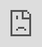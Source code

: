 ```yaml
---
title: "Settle down a personal website"
subtitle: "with blogdown in R"  
author: "Annie Lyu & Anabelle Laurent"
date: '<br>Graphics Group @ ISU <br>`r Sys.Date()`'
output:
  xaringan::moon_reader:
    lib_dir: libs
    css: [rladies, rladies-fonts]
    nature:
      highlightStyle: github
      highlightLines: true
      countIncrementalSlides: false
      beforeInit: "https://platform.twitter.com/widgets.js"
      # ratio: '16:9'
---
```

```r
options(htmltools.dir.version = FALSE)
```

# Why a personal website?

- Be professional `r emo::ji("necktie")`

  + [Some advice on managing your online presence - Hadley Wickham](https://twitter.com/hadleywickham/status/1189971594778681344)

--

- Autobiography `r emo::ji("book")`

  + [我网故我在](https://yihui.org/cn/2016/12/student-project/)

--

- Learning and Sharing `r emo::ji("speaker")`

  + [The unreasonable effectiveness of public work - David Robinson](https://resources.rstudio.com/rstudio-conf-2019/the-unreasonable-effectiveness-of-public-work)
  
  + [Becoming an R blogger](http://www.rebeccabarter.com/blog/2020-02-03_blogger/)

--

- Have fun programming and blogging! `r emo::ji("grin")`

  + [Twitter Threads vs Blogging - Yihui Xie](https://yihui.org/en/2017/08/twitter-threads-vs-blogging/)

---

<body>
<style type="text/css">
body, html
{
margin: 0; padding: 0; height: 100%; overflow: hidden;
}
#content
{
position:absolute; left: 0; right: 0; bottom: 0; top: 0px; 
}
</style>
<div id="content">
<iframe width="100%" height="100%" frameborder="0" src="https://annielyu.com/2020/01/12/blogdown-website/"/>
</div>
</body>

---

<body>
<style type="text/css">
body, html
{
margin: 0; padding: 0; height: 100%; overflow: hidden;
}
#content
{
position:absolute; left: 0; right: 0; bottom: 0; top: 0px; 
}
</style>
<div id="content">
<iframe width="100%" height="100%" frameborder="0" src="http://anabellelaurent.com/"/>
</div>
</body>

---
# How to get it done?

1. file structures of blogdown websites

  + `install.packages("blogdown")`

--

1. custom domain name

  + Google Domains (.com, .org, .me) for a cost of $12 per year
  
  + Google Analytics (monitor website traffic for free)
  
--

1. deploy with GitHub and Netlify

  + tell Netlify to auto build your website through your GitHub repo

---
## RStudio and Website using blogdown

New Project -> New Directory -> Website using blogdown 

![](images/start.png)

---
## RStudio and Website using blogdown

New Project -> New Directory -> Website using blogdown 

![](images/start_annote.png)

---
background-image: url(images/serve_site.png)
background-size: 100%
background-position: 50% 50%

---
class: inverse

## Your Turn

- Create a new website using the RStudio dialog to set it up in a new project.

  + pick a [hugo theme](https://themes.gohugo.io/) you like (we'll use the hugo-academic as an example)

- Live preview a website locally (Addins -> Serve Site).

---
## File structure

- configuration

  + config.toml

  + config/_default/*.toml => languages, menus, params

- content

  + <mark>home/*.md</mark>

  + authors/admin
  
  + post, talk, project, publication

- static

  + img, files, etc. 

- **DO NOT TOUCH**: public, resources, themes


---
## Modify the content folder 

- home

---
# Caveats

